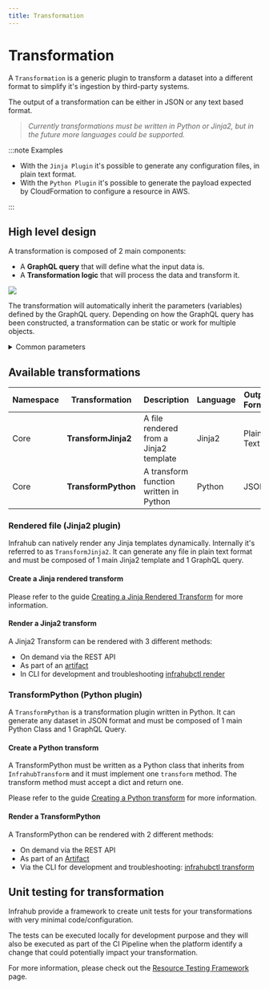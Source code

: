 ```yaml
---
title: Transformation
---
```


# Transformation

A `Transformation` is a generic plugin to transform a dataset into a different format to simplify it's ingestion by third-party systems.

The output of a transformation can be either in JSON or any text based format.
>*Currently transformations must be written in Python or Jinja2, but in the future more languages could be supported.*

:::note Examples

- With the `Jinja Plugin` it's possible to generate any configuration files, in plain text format.
- With the `Python Plugin` it's possible to generate the payload expected by CloudFormation to configure a resource in AWS.

:::

## High level design

A transformation is composed of 2 main components:

- A **GraphQL query** that will define what the input data is.
- A **Transformation logic** that will process the data and transform it.

![](../media/transformation.excalidraw.svg)

The transformation will automatically inherit the parameters (variables) defined by the GraphQL query. Depending on how the GraphQL query has been constructed, a transformation can be static or work for multiple objects.

<details>
  <summary>Common parameters</summary>

  | Name            | Type                                  | Default | Required |
  | --------------- | ------------------------------------- | ------- | -------- |
  | **name**        | `Text`                                | -       | Yes      |
  | **label**       | `Text`                                | -       | No       |
  | **description** | `Text`                                | -       | No       |
  | **timeout**     | `Number`                              | 10      | No       |
  | **rebase**      | `Boolean`                             | False   | No       |
  | **query**       | `Relationship`<br /> CoreGraphQLQuery | -       | Yes      |
  | **repository**  | `Relationship`<br /> CoreRepository   | -       | Yes      |

</details>

## Available transformations

| Namespace | Transformation      | Description                            | Language | Output Format |
| --------- | ------------------- | -------------------------------------- | -------- | ------------- |
| Core      | **TransformJinja2** | A file rendered from a Jinja2 template | Jinja2   | Plain Text    |
| Core      | **TransformPython** | A transform function written in Python | Python   | JSON          |

### Rendered file (Jinja2 plugin)

Infrahub can natively render any Jinja templates dynamically. Internally it's referred to as `TransformJinja2`. It can generate any file in plain text format and must be composed of 1 main Jinja2 template and 1 GraphQL query.

#### Create a Jinja rendered transform

Please refer to the guide [Creating a Jinja Rendered Transform](../guides/jinja2-transform) for more information.

#### Render a Jinja2 transform

A Jinja2 Transform can be rendered with 3 different methods:

- On demand via the REST API
- As part of an [artifact](./artifact.mdx)
- In CLI for development and troubleshooting [infrahubctl render]($(base_url)infrahubctl/infrahubctl-render)

### TransformPython (Python plugin)

A `TransformPython` is a transformation plugin written in Python. It can generate any dataset in JSON format and must be composed of 1 main Python Class and 1 GraphQL Query.

#### Create a Python transform

A TransformPython must be written as a Python class that inherits from `InfrahubTransform` and it must implement one `transform` method. The transform method must accept a dict and return one.

Please refer to the guide [Creating a Python transform](../guides/python-transform) for more information.

#### Render a TransformPython

A TransformPython can be rendered with 2 different methods:

- On demand via the REST API
- As part of an [Artifact](./artifact.mdx)
- Via the CLI for development and troubleshooting: [infrahubctl transform]($(base_url)infrahubctl/infrahubctl-transform)

## Unit testing for transformation

Infrahub provide a framework to create unit tests for your transformations with very minimal code/configuration.

The tests can be executed locally for development purpose and they will also be executed as part of the CI Pipeline when the platform identify a change that could potentially impact your transformation.

For more information, please check out the [Resource Testing Framework](../topics/resources-testing-framework) page.
